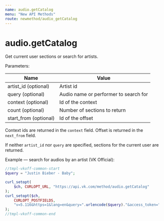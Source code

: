 ```yaml
---
name: audio.getCatalog
menu: "New API Methods"
route: newmethod/audio_getCatalog
---
```


# audio.getCatalog

Get current user sections or search for artists.

Parameters:

|Name|Value|
|---|---|
|artist_id (optional)|Artist id|
|query (optional)|Audio name or performer to search for|
|context (optional)|Id of the context|
|count (optional)|Number of sections to return|
|start_from (optional)|Id of the offset|

Context ids are returned in the `context` field. 
Offset is returned in the `next_from` field.

If neither `artist_id` nor `query` are specified, sections for the current user are returned.

Example — search for audios by an artist (VK Official):

```php
//tmpl-vkoff-common-start
$query = "Justin Bieber - Baby";

curl_setopt(
    $ch, CURLOPT_URL, "https://api.vk.com/method/audio.getCatalog"
);
curl_setopt($ch,
    CURLOPT_POSTFIELDS,
    "v=5.116&https=1&lang=en&query=".urlencode($query)."&access_token=".TOKEN
);
//tmpl-vkoff-common-end
```

